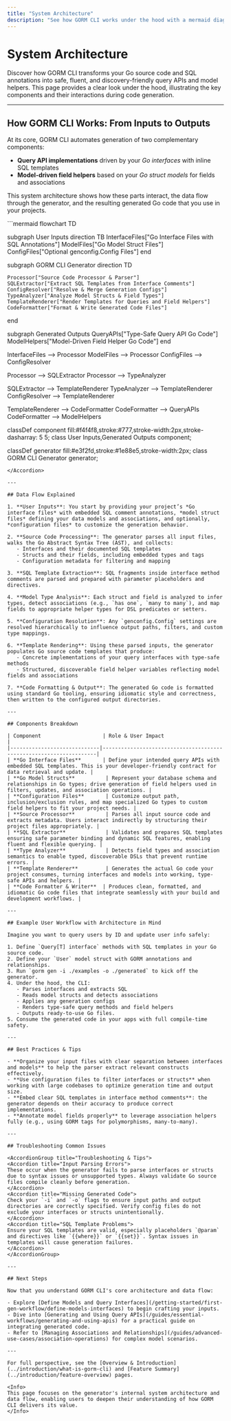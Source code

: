 ```yaml
---
title: "System Architecture"
description: "See how GORM CLI works under the hood with a mermaid diagram showing the relationship between generator, input definitions, and generated code. Understand the data flow from interface/model definition through to safe, fluent APIs."
---
```


# System Architecture

Discover how GORM CLI transforms your Go source code and SQL annotations into safe, fluent, and discovery-friendly query APIs and model helpers. This page provides a clear look under the hood, illustrating the key components and their interactions during code generation.

---

## How GORM CLI Works: From Inputs to Outputs

At its core, GORM CLI automates generation of two complementary components:

- **Query API implementations** driven by your *Go interfaces* with inline SQL templates
- **Model-driven field helpers** based on your *Go struct models* for fields and associations

This system architecture shows how these parts interact, the data flow through the generator, and the resulting generated Go code that you use in your projects.

<Accordion title="View Full Mermaid Architecture Diagram">
```mermaid
flowchart TD

  subgraph User Inputs
    direction TB
    InterfaceFiles["Go Interface Files with SQL Annotations"]
    ModelFiles["Go Model Struct Files"]
    ConfigFiles["Optional genconfig.Config Files"]
  end

  subgraph GORM CLI Generator
    direction TD

    Processor["Source Code Processor & Parser"]
    SQLExtractor["Extract SQL Templates from Interface Comments"]
    ConfigResolver["Resolve & Merge Generation Configs"]
    TypeAnalyzer["Analyze Model Structs & Field Types"]
    TemplateRenderer["Render Templates for Queries and Field Helpers"]
    CodeFormatter["Format & Write Generated Code Files"]
  end

  subgraph Generated Outputs
    QueryAPIs["Type-Safe Query API Go Code"]
    ModelHelpers["Model-Driven Field Helper Go Code"]
  end

  InterfaceFiles --> Processor
  ModelFiles --> Processor
  ConfigFiles --> ConfigResolver

  Processor --> SQLExtractor
  Processor --> TypeAnalyzer

  SQLExtractor --> TemplateRenderer
  TypeAnalyzer --> TemplateRenderer
  ConfigResolver --> TemplateRenderer

  TemplateRenderer --> CodeFormatter
  CodeFormatter --> QueryAPIs
  CodeFormatter --> ModelHelpers

  classDef component fill:#f4f4f8,stroke:#777,stroke-width:2px,stroke-dasharray: 5 5;
  class User Inputs,Generated Outputs component;

  classDef generator fill:#e3f2fd,stroke:#1e88e5,stroke-width:2px;
  class GORM CLI Generator generator;

```
</Accordion>

---

## Data Flow Explained

1. **User Inputs**: You start by providing your project’s *Go interface files* with embedded SQL comment annotations, *model struct files* defining your data models and associations, and optionally, *configuration files* to customize the generation behavior.

2. **Source Code Processing**: The generator parses all input files, walks the Go Abstract Syntax Tree (AST), and collects:
   - Interfaces and their documented SQL templates
   - Structs and their fields, including embedded types and tags
   - Configuration metadata for filtering and mapping

3. **SQL Template Extraction**: SQL fragments inside interface method comments are parsed and prepared with parameter placeholders and directives.

4. **Model Type Analysis**: Each struct and field is analyzed to infer types, detect associations (e.g., `has one`, `many to many`), and map fields to appropriate helper types for DSL predicates or setters.

5. **Configuration Resolution**: Any `genconfig.Config` settings are resolved hierarchically to influence output paths, filters, and custom type mappings.

6. **Template Rendering**: Using these parsed inputs, the generator populates Go source code templates that produce:
   - Concrete implementations of your query interfaces with type-safe methods
   - Structured, discoverable field helper variables reflecting model fields and associations

7. **Code Formatting & Output**: The generated Go code is formatted using standard Go tooling, ensuring idiomatic style and correctness, then written to the configured output directories.

---

## Components Breakdown

| Component                    | Role & User Impact                                                   |
|-----------------------------|--------------------------------------------------------------------|
| **Go Interface Files**       | Define your intended query APIs with embedded SQL templates. This is your developer-friendly contract for data retrieval and update. |
| **Go Model Structs**          | Represent your database schema and relationships in Go types; drive generation of field helpers used in filters, updates, and association operations. |
| **Configuration Files**       | Customize output path, inclusion/exclusion rules, and map specialized Go types to custom field helpers to fit your project needs. |
| **Source Processor**          | Parses all input source code and extracts metadata. Users interact indirectly by structuring their project files appropriately. |
| **SQL Extractor**             | Validates and prepares SQL templates ensuring safe parameter binding and dynamic SQL features, enabling fluent and flexible querying. |
| **Type Analyzer**             | Detects field types and association semantics to enable typed, discoverable DSLs that prevent runtime errors. |
| **Template Renderer**         | Generates the actual Go code your project consumes, turning interfaces and models into working, type-safe APIs and helpers. |
| **Code Formatter & Writer**  | Produces clean, formatted, and idiomatic Go code files that integrate seamlessly with your build and development workflows. |

---

## Example User Workflow with Architecture in Mind

Imagine you want to query users by ID and update user info safely:

1. Define `Query[T] interface` methods with SQL templates in your Go source code.
2. Define your `User` model struct with GORM annotations and relationships.
3. Run `gorm gen -i ./examples -o ./generated` to kick off the generator.
4. Under the hood, the CLI:
   - Parses interfaces and extracts SQL
   - Reads model structs and detects associations
   - Applies any generation configs
   - Renders type-safe query methods and field helpers
   - Outputs ready-to-use Go files.
5. Consume the generated code in your apps with full compile-time safety.

---

## Best Practices & Tips

- **Organize your input files with clear separation between interfaces and models** to help the parser extract relevant constructs effectively.
- **Use configuration files to filter interfaces or structs** when working with large codebases to optimize generation time and output size.
- **Embed clear SQL templates in interface method comments**: the generator depends on their accuracy to produce correct implementations.
- **Annotate model fields properly** to leverage association helpers fully (e.g., using GORM tags for polymorphisms, many-to-many).

---

## Troubleshooting Common Issues

<AccordionGroup title="Troubleshooting & Tips">
<Accordion title="Input Parsing Errors">
These occur when the generator fails to parse interfaces or structs due to syntax issues or unsupported types. Always validate Go source files compile cleanly before generation.
</Accordion>
<Accordion title="Missing Generated Code">
Check your `-i` and `-o` flags to ensure input paths and output directories are correctly specified. Verify config files do not exclude your interfaces or structs unintentionally.
</Accordion>
<Accordion title="SQL Template Problems">
Ensure your SQL templates are valid, especially placeholders `@param` and directives like `{{where}}` or `{{set}}`. Syntax issues in templates will cause generation failures.
</Accordion>
</AccordionGroup>

---

## Next Steps

Now that you understand GORM CLI's core architecture and data flow:

- Explore [Define Models and Query Interfaces](/getting-started/first-gen-workflow/define-models-interfaces) to begin crafting your inputs.
- Dive into [Generating and Using Query APIs](/guides/essential-workflows/generating-and-using-apis) for a practical guide on integrating generated code.
- Refer to [Managing Associations and Relationships](/guides/advanced-use-cases/association-operations) for complex model scenarios.

---

For full perspective, see the [Overview & Introduction](../introduction/what-is-gorm-cli) and [Feature Summary](../introduction/feature-overview) pages.

<Info>
This page focuses on the generator's internal system architecture and data flow, enabling users to deepen their understanding of how GORM CLI delivers its value.
</Info>
